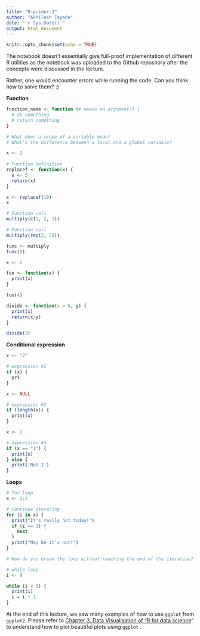 ```yaml
---
title: "R-primer-2"
author: "Akhilesh Tayade"
date: "`r Sys.Date()`"
output: html_document
---
```


```r
knitr::opts_chunk$set(echo = TRUE)
```

The notebook doesn't essentially give full-proof implementation of different R utilities as the notebook was uploaded to the Github repository after the concepts were discussed in the lecture.

Rather, one would encounter errors while running the code. Can you think how to solve them? :)

**Function**

``` r
function_name <- function (# needs an argument?) {
  # do something
  # return something
}
```

```r

# What does a scope of a variable mean? 
# What's the difference between a local and a global variable?

x <- 2
  
# Function definition
replacef <- function(x) {
  x <- 5
  return(x)
}

x <- replacef(10)
x

# Function call
multiply(c(1, 2, 3))

# Function call 
multiply(rep(2, 50))

func <- multiply
func(0)
```

```r
x <- 2

foo <- function(x) {
  print(x)
}

foo(4)
```

```r
divide <- function(x = 6, y) {
  print(x)
  return(x/y)
}

divide(3)
```

**Conditional expression**

```r

x <- "2"

# expression #1
if (x) {
  pri
}

x <- NULL

# expression #2
if (length(x)) {
  print(x)
}

x <- 2

# expression #3
if (x == "I") {
  print(x)
} else {
  print('Not I')
}
```

**Loops**

```r
# for loop
x <- 1:2

# Continue iterating
for (i in x) {
  print("It's really hot today!")
  if (i == 1) {
    next
  }
  print("May be it's not!")
}

# How do you break the loop without reaching the end of the iteration?
```

```r
# while loop
i <- 0

while (i < 3) {
  print(i)
  i = i + 1
}
```

At the end of this lecture, we saw many examples of how to use `ggplot` from `ggplot2`. Please refer to [Chapter 3, Data Visualisation of "R for data science](https://r4ds.had.co.nz)" to understand how to plot beautiful plots using `ggplot` .

